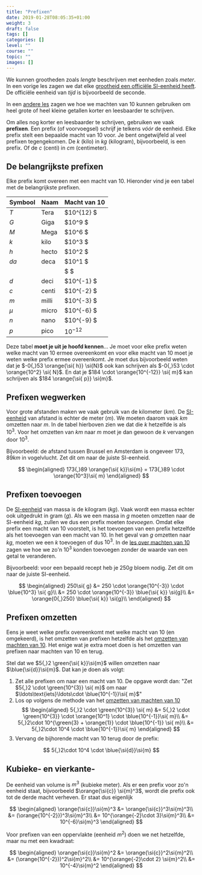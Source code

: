 ```yaml
---
title: "Prefixen"
date: 2019-01-28T08:05:35+01:00
weight: 3
draft: false
tags: []
categories: []
level: ""
course: ""
topic: ""
images: []
---
```


We kunnen grootheden zoals _lengte_ beschrijven met eenheden zoals _meter_. In een vorige les zagen we dat elke [grootheid een officiële SI-eenheid heeft](intro#si-eenheden-maken-duidelijke-afspraken). De officiële eenheid van _tijd_ is bijvoorbeeld de seconde.

In een [andere les](machten_van_10) zagen we hoe we machten van 10 kunnen gebruiken om heel grote of heel kleine getallen korter en leesbaarder te schrijven.

Om alles nog korter en leesbaarder te schrijven, gebruiken we vaak
**prefixen**. Een prefix <Mute>(of voorvoegsel)</Mute> schrijf je telkens
_vóór_ de eenheid. Elke prefix stelt een bepaalde macht van 10 voor. Je bent
ongetwijfeld al veel prefixen tegengekomen. De $\si{k}$ <Mute>(kilo)</Mute>
in $\si{kg}$ <Mute>(kilogram)</Mute>, bijvoorbeeld, is een prefix. Of de
$\si{c}$ <Mute>(centi)</Mute> in $\si{cm}$ <Mute>(centimeter)</Mute>.

## De belangrijkste prefixen

Elke prefix komt overeen met een macht van 10. Hieronder vind je een tabel met de belangrijkste prefixen.

| Symbool   | Naam  | Macht van 10 |
| --------- | ----- | ------------ |
| $\si{T}$  | Tera  | $10^{12}   $ |
| $\si{G}$  | Giga  | $10^9    $   |
| $\si{M}$  | Mega  | $10^6    $   |
| $\si{k}$  | kilo  | $10^3    $   |
| $\si{h}$  | hecto | $10^2    $   |
| $\si{da}$ | deca  | $10^1    $   |
|           |       | $        $   |
| $\si{d}$  | deci  | $10^{-1} $   |
| $\si{c}$  | centi | $10^{-2} $   |
| $\si{m}$  | milli | $10^{-3} $   |
| $\mu$     | micro | $10^{-6} $   |
| $\si{n}$  | nano  | $10^{-9} $   |
| $\si{p}$  | pico  | $10^{-12}$   |

Deze tabel **moet je uit je hoofd kennen**... Je moet voor elke prefix weten
welke macht van 10 ermee overeenkomt en voor elke macht van 10 moet je weten
welke prefix ermee overeenkomt. Je moet dus bijvoorbeeld weten dat je $-0{,}53
\orange{\si{ h}} \si{N}$ ook kan schrijven als $-0{,}53 \cdot \orange{10^2}
\si{ N}$. En dat je $184 \cdot \orange{10^{-12}} \si{ m}$ kan schrijven als
$184 \orange{\si{ p}} \si{m}$.

## Prefixen wegwerken

Voor grote afstanden maken we vaak gebruik van de kilometer ($\si{km}$). De [SI-eenheid](intro#si-eenheden-maken-duidelijke-afspraken) van afstand is echter de meter ($\si{m}$). We moeten daarom vaak $\si{km}$ omzetten naar $\si{m}$. In de tabel hierboven zien we dat die $\si{k}$ hetzelfde is als $10^{3}$. Voor het omzetten van $\si{km}$ naar $\si{m}$ moet je dan gewoon de $\si{k}$ vervangen door $10^{3}$.

Bijvoorbeeld: de afstand tussen Brussel en Amsterdam is ongeveer $173{,}89 \si{ km}$ in vogelvlucht. Zet dit om naar de juiste SI-eenheid.

$$
\begin{aligned}
173{,}89 \orange{\si{ k}}\si{m}
= 173{,}89 \cdot \orange{10^3}\si{ m}
\end{aligned}
$$

## Prefixen toevoegen

De [SI-eenheid](intro#si-eenheden-maken-duidelijke-afspraken) van massa is de kilogram ($\si{kg}$). Vaak wordt een massa echter ook uitgedrukt in gram ($\si{g}$). Als we een massa in $\si{g}$ moeten omzetten naar de SI-eenheid $\si{kg}$, zullen we dus een prefix moeten _toevoegen_. Omdat elke prefix een macht van 10 voorstelt, is het toevoegen van een prefix hetzelfde als het toevoegen van een macht van 10. In het geval van $\si{g}$ omzetten naar $\si{kg}$, moeten we een $\si{k}$ toevoegen of dus $10^3$. In de [les over machten van 10](machten_van_10#machten-van-10-omzetten) zagen we hoe we zo'n $10^3$ konden toevoegen zonder de waarde van een getal te veranderen.

Bijvoorbeeld: voor een bepaald recept heb je $250 \si{ g}$ bloem nodig. Zet dit om naar de juiste SI-eenheid.

$$
\begin{aligned}
250\si{ g}
&= 250 \cdot \orange{10^{-3}} \cdot \blue{10^3} \si{ g}\\
&= 250 \cdot \orange{10^{-3}} \blue{\si{ k}} \si{g}\\
&= \orange{0{,}250} \blue{\si{ k}} \si{g}\\
\end{aligned}
$$

## Prefixen omzetten

Eens je weet welke prefix overeenkomt met welke macht van 10 (en omgekeerd), is het omzetten van prefixen hetzelfde als het [omzetten van machten van 10](machten_van_10#machten-van-10-omzetten).
Het enige wat je extra moet doen is het omzetten van prefixen naar machten van 10 en terug.

Stel dat we $5{,}2 \green{\si{ k}}\si{m}$ willen omzetten naar $\blue{\si{d}}\si{m}$. Dat kan je doen als volgt:

1. Zet alle prefixen om naar een macht van 10. De opgave wordt dan:
   "Zet $5{,}2 \cdot \green{10^{3}} \si{ m}$ om naar $\ldots\text{iets}\ldots\cdot \blue{10^{-1}}\si{ m}$"
2. Los op volgens de methode van het [omzetten van machten van 10](machten_van_10#machten-van-10-omzetten)
   $$
   \begin{aligned}
   5{,}2 \cdot \green{10^{3}} \si{ m}
   &= 5{,}2 \cdot \green{10^{3}} \cdot \orange{10^1} \cdot \blue{10^{-1}}\si{ m}\\
   &= 5{,}2\cdot 10^{\green{3} + \orange{1}} \cdot \blue{10^{-1}} \si{ m}\\
   &= 5{,}2\cdot 10^4 \cdot \blue{10^{-1}}\si{ m}
   \end{aligned}
   $$
3. Vervang de bijhorende macht van 10 terug door de prefix:
   
$$
5{,}2\cdot 10^4 \cdot \blue{\si{d}}\si{m}
$$


## Kubieke- en vierkante-

De eenheid van volume is $\si{m}^3$ <Mute>(kubieke meter)</Mute>.  Als er
een prefix voor zo'n eenheid staat, bijvoorbeeld $\orange{\si{c}} \si{m}^3$,
wordt die prefix ook tot de derde macht verheven. Er staat dus eigenlijk

$$
\begin{aligned}
\orange{\si{c}}\si{m}^3
&= \orange{\si{c}}^3\si{m}^3\\
&= (\orange{10^{-2}})^3\si{m}^3\\
&= 10^{\orange{-2}\cdot 3}\si{m}^3\\
&= 10^{-6}\si{m}^3
\end{aligned}
$$

Voor prefixen van een oppervlakte (eenheid $\si{m}^2$) doen we net hetzelfde, maar nu met een kwadraat:

$$
\begin{aligned}
\orange{\si{c}}\si{m}^2
&= \orange{\si{c}}^2\si{m}^2\\
&= (\orange{10^{-2}})^2\si{m}^2\\
&= 10^{\orange{-2}\cdot 2} \si{m}^2\\
&= 10^{-4}\si{m}^2
\end{aligned}
$$
